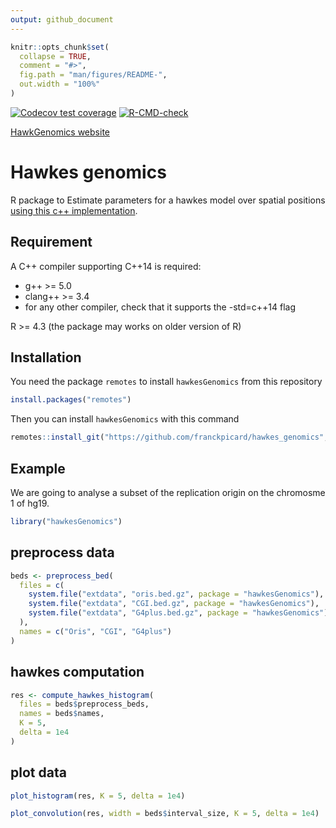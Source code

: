 ```yaml
---
output: github_document
---
```


<!-- README.md is generated from README.Rmd. Please edit that file -->

```r
knitr::opts_chunk$set(
  collapse = TRUE,
  comment = "#>",
  fig.path = "man/figures/README-",
  out.width = "100%"
)
```

<!-- badges: start -->
  [![Codecov test coverage](https://codecov.io/gh/franckpicard/hawkes_genomics/branch/main/graph/badge.svg)](https://app.codecov.io/gh/franckpicard/hawkes_genomics?branch=main)
[![R-CMD-check](https://github.com/franckpicard/hawkes_genomics/actions/workflows/R-CMD-check.yaml/badge.svg)](https://github.com/franckpicard/hawkes_genomics/actions/workflows/R-CMD-check.yaml)
<!-- badges: end -->

[HawkGenomics website](https://franckpicard.github.io/hawkes_genomics/)

# Hawkes genomics

R package to Estimate parameters for a hawkes model over spatial positions [using this c++ implementation](https://github.com/fgindraud/hawkes/tree/master).

## Requirement

A C++ compiler supporting C++14 is required:

- g++ >= 5.0
- clang++ >= 3.4
- for any other compiler, check that it supports the -std=c++14 flag

R >= 4.3 (the package may works on older version of R)

## Installation

You need the package `remotes` to install `hawkesGenomics` from this repository

```r
install.packages("remotes")
```

Then you can install `hawkesGenomics` with this command

```r
remotes::install_git("https://github.com/franckpicard/hawkes_genomics", force = T)
```

## Example

We are going to analyse a subset of the replication origin on the chromosme 1
of hg19.

```r
library("hawkesGenomics")
```

## preprocess data

```r
beds <- preprocess_bed(
  files = c(
    system.file("extdata", "oris.bed.gz", package = "hawkesGenomics"),
    system.file("extdata", "CGI.bed.gz", package = "hawkesGenomics"),
    system.file("extdata", "G4plus.bed.gz", package = "hawkesGenomics")
  ),
  names = c("Oris", "CGI", "G4plus")
)
```

## hawkes computation

```r
res <- compute_hawkes_histogram(
  files = beds$preprocess_beds,
  names = beds$names,
  K = 5,
  delta = 1e4
)
```

## plot data

```r
plot_histogram(res, K = 5, delta = 1e4)
```

```r
plot_convolution(res, width = beds$interval_size, K = 5, delta = 1e4)
```

